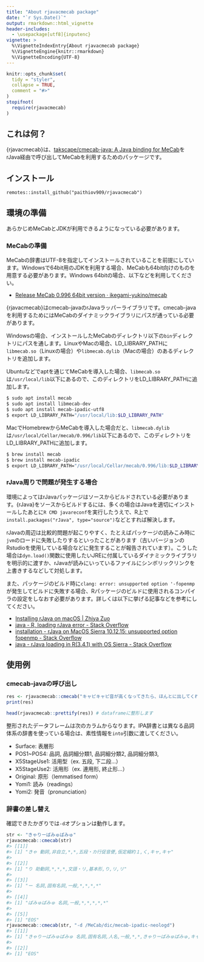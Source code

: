 ```yaml
---
title: "About rjavacmecab package"
date: "`r Sys.Date()`"
output: rmarkdown::html_vignette
header-includes:
  - \usepackage[utf8]{inputenc}
vignette: >
  %\VignetteIndexEntry{About rjavacmecab package}
  %\VignetteEngine{knitr::rmarkdown}
  %\VignetteEncoding{UTF-8}
---
```


```r
knitr::opts_chunk$set(
  tidy = "styler",
  collapse = TRUE,
  comment = "#>"
)
stopifnot(
  require(rjavacmecab)
)
```

## これは何？

{rjavacmecab}は、[takscape/cmecab-java: A Java binding for MeCab](https://github.com/takscape/cmecab-java)をrJava経由で呼び出してMeCabを利用するためのパッケージです。

## インストール

`remotes::install_github("paithiov909/rjavacmecab")`

## 環境の準備

あらかじめMeCabとJDKが利用できるようになっている必要があります。

### MeCabの準備

MeCabの辞書はUTF-8を指定してインストールされていることを前提にしています。Windowsで64bit用のJDKを利用する場合、MeCabも64bit向けのものを用意する必要があります。Windows 64bitの場合、以下などを利用してください。

- [Release MeCab 0.996 64bit version · ikegami-yukino/mecab](https://github.com/ikegami-yukino/mecab/releases/tag/v0.996.2)

{rjavacmecab}はcmecab-javaのrJavaラッパーライブラリです。cmecab-javaを利用するためにはMeCabのダイナミックライブラリにパスが通っている必要があります。

Windowsの場合、インストールしたMeCabのディレクトリ以下の`bin`ディレクトリにパスを通します。LinuxやMacの場合、LD_LIBRARY_PATHに`libmecab.so`（Linuxの場合）や`libmecab.dylib`（Macの場合）のあるディレクトリを追加します。

Ubuntuなどでaptを通じてMeCabを導入した場合、`libmecab.so`は`/usr/local/lib`以下にあるので、このディレクトリをLD_LIBRARY_PATHに追加します。

``` bash
$ sudo apt install mecab
$ sudo apt install libmecab-dev
$ sudo apt install mecab-ipadic-utf8
$ export LD_LIBRARY_PATH="/usr/local/lib:$LD_LIBRARY_PATH"
```

MacでHomebrewからMeCabを導入した場合だと、`libmecab.dylib`は`/usr/local/Cellar/mecab/0.996/lib`以下にあるので、このディレクトリをLD_LIBRARY_PATHに追加します。

``` bash
$ brew install mecab
$ brew install mecab-ipadic
$ export LD_LIBRARY_PATH="/usr/local/Cellar/mecab/0.996/lib:$LD_LIBRARY_PATH"
```

### rJava周りで問題が発生する場合

環境によってはrJavaパッケージはソースからビルドされている必要があります。{rJava}をソースからビルドするには、多くの場合はJavaを適切にインストールしたあとに`R CMD javareconf`を実行したうえで、R上で`install.packages("rJava", type="source")`などとすれば解決します。

rJavaの周辺は比較的問題が起こりやすく、たとえばパッケージの読みこみ時に`jvm`のロードに失敗したりするといったことがあります（古いバージョンのRstudioを使用している場合などに発生することが報告されています）。こうした場合は`dyn.load()`関数に使用したいJREに付属しているダイナミックライブラリを明示的に渡すか、rJavaが読みにいっているファイルにシンボリックリンクを上書きするなどして対処します。

また、パッケージのビルド時に`clang: error: unsupported option '-fopenmp`が発生してビルドに失敗する場合、Rパッケージのビルドに使用されるコンパイラの設定をしなおす必要があります。詳しくは以下に挙げる記事などを参考にしてください。

- [Installing rJava on macOS | Zhiya Zuo](https://zhiyzuo.github.io/installation-rJava/)
- [java - R, loading rJava error - Stack Overflow](https://stackoverflow.com/questions/44157869/r-loading-rjava-error)
- [installation - rJava on MacOS Sierra 10.12.15: unsupported option fopenmp - Stack Overflow](https://stackoverflow.com/questions/44383668/rjava-on-macos-sierra-10-12-15-unsupported-option-fopenmp)
- [java - rJava loading in R(3.4.1) with OS Sierra - Stack Overflow](https://stackoverflow.com/questions/45051275/rjava-loading-in-r3-4-1-with-os-sierra)

## 使用例

### cmecab-javaの呼び出し

```r
res <- rjavacmecab::cmecab("キャピキャピ音が高くなってきたら、ほんとに出してくれの合図です！　しっかりここではコミュニケーションとってください")
print(res)
```

```r
head(rjavacmecab::prettify(res)) # dataframeに整形します
```

整形されたデータフレームは次のカラムからなります。IPA辞書とは異なる品詞体系の辞書を使っている場合は、素性情報を`into`引数に渡してください。

- Surface: 表層形
- POS1~POS4: 品詞, 品詞細分類1, 品詞細分類2, 品詞細分類3,
- X5StageUse1: 活用型（ex. 五段, 下二段...）
- X5StageUse2: 活用形（ex. 連用形, 終止形...）
- Original: 原形（lemmatised form）
- Yomi1: 読み（readings）
- Yomi2: 発音（pronunciation）

### 辞書の差し替え

確認できたかぎりでは`-d`オプションは動作します。

``` r
str <- "きゃりーぱみゅぱみゅ"
rjavacmecab::cmecab(str)
#> [[1]]
#> [1] "きゃ 動詞,非自立,*,*,五段・カ行促音便,仮定縮約１,く,キャ,キャ"
#> 
#> [[2]]
#> [1] "り 助動詞,*,*,*,文語・リ,基本形,り,リ,リ"
#> 
#> [[3]]
#> [1] "ー 名詞,固有名詞,一般,*,*,*,*"
#> 
#> [[4]]
#> [1] "ぱみゅぱみゅ 名詞,一般,*,*,*,*,*"
#> 
#> [[5]]
#> [1] "EOS"
rjavacmecab::cmecab(str, "-d /MeCab/dic/mecab-ipadic-neologd")
#> [[1]]
#> [1] "きゃりーぱみゅぱみゅ 名詞,固有名詞,人名,一般,*,*,きゃりーぱみゅぱみゅ,キャリーパミュパミュ,キャリーパミュパミュ"
#> 
#> [[2]]
#> [1] "EOS"
```


